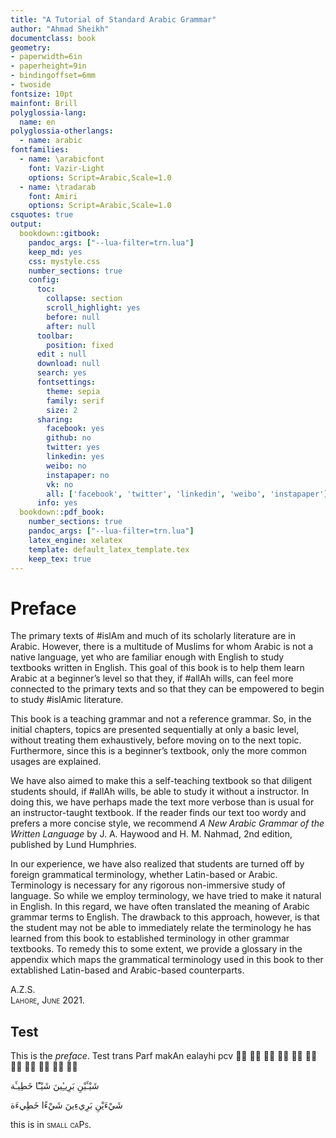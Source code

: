```yaml
---
title: "A Tutorial of Standard Arabic Grammar"
author: "Ahmad Sheikh"
documentclass: book
geometry:
- paperwidth=6in
- paperheight=9in
- bindingoffset=6mm
- twoside
fontsize: 10pt
mainfont: Brill
polyglossia-lang:
  name: en
polyglossia-otherlangs:
  - name: arabic
fontfamilies:
  - name: \arabicfont
    font: Vazir-Light
    options: Script=Arabic,Scale=1.0
  - name: \tradarab
    font: Amiri
    options: Script=Arabic,Scale=1.0
csquotes: true
output:
  bookdown::gitbook:
    pandoc_args: ["--lua-filter=trn.lua"]
    keep_md: yes
    css: mystyle.css
    number_sections: true
    config:
      toc:
        collapse: section
        scroll_highlight: yes
        before: null
        after: null
      toolbar:
        position: fixed
      edit : null
      download: null
      search: yes
      fontsettings:
        theme: sepia
        family: serif
        size: 2
      sharing:
        facebook: yes
        github: no
        twitter: yes
        linkedin: yes
        weibo: no
        instapaper: no
        vk: no
        all: ['facebook', 'twitter', 'linkedin', 'weibo', 'instapaper']
      info: yes
  bookdown::pdf_book:
    number_sections: true
    pandoc_args: ["--lua-filter=trn.lua"]
    latex_engine: xelatex
    template: default_latex_template.tex
    keep_tex: true
---
```


<!--template: bidi_art_templ.tex-->
# Preface {-}

The primary texts of [#islAm]{.trn2} and much of its scholarly literature are in Arabic. However, there is a multitude of Muslims for whom Arabic is not a native language, yet who are familiar enough with English to study textbooks written in English. This goal of this book is to help them learn Arabic at a beginner's level so that they, if [#allAh]{.trn2} wills, can feel more connected to the primary texts and so that they can be empowered to begin to study [#islAm]{.trn2}ic literature.

This book is a teaching grammar and not a reference grammar. So, in the initial chapters, topics are presented sequentially at only a basic level, without treating them exhaustively, before moving on to the next topic. Furthermore, since this is a beginner's textbook, only the more common usages are explained.

We have also aimed to make this a self-teaching textbook so that diligent students should, if [#allAh]{.trn2} wills, be able to study it without a instructor. In doing this, we have perhaps made the text more verbose than is usual for an instructor-taught textbook. If the reader finds our text too wordy and prefers a more concise style, we recommend *A New Arabic Grammar of the Written Language* by J. A. Haywood and H. M. Nahmad, 2nd edition, published by Lund Humphries.

In our experience, we have also realized that students are turned off by foreign grammatical terminology, whether Latin-based or Arabic. Terminology is necessary for any rigorous non-immersive study of language. So while we employ terminology, we have tried to make it natural in English. In this regard, we have often translated the meaning of Arabic grammar terms to English. The drawback to this approach, however, is that the student may not be able to immediately relate the terminology he has learned from this book to established terminology in other grammar textbooks. To remedy this to some extent, we provide a glossary in the appendix which maps the grammatical terminology used in this book to ther extablished Latin-based and Arabic-based counterparts.

A.Z.S.  
[Lahore, June 2021]{.smallcaps}.

## Test {-}

This is the _preface_. Test trans [Parf makAn ealayhi pcv]{.trn} [◌َ  ◌ً  ◌ِ  ◌ٍ  ◌ُ  ◌ٌ  ◌ْ  ◌ّ  ◌ٰ  ◌ٔ  ◌ٕ  ]{.ar}

[شَيْـَٔيْنِ بَرِيـِٔينَ شَيْـًٔا خَطِيـَٔة]{.ar}

[شَيْءَيْنِ بَرِيءِينَ شَيْءًا خَطِيءَة]{.ar}


this is in [small caPs]{.smallcaps}.
